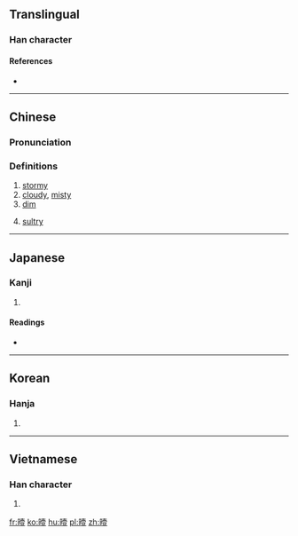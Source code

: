 ==Translingual==

===Han character===
{{Han char|rn=72|rad=日|as=12|sn=16|four=6401<sub>8</sub>|canj=日土月廿 (AGBT)|ids=⿰[[日]][[壹]]}}

====References====
* {{Han ref|kx=0499.520|dkj=14163|dj=0870.010|hdz=21535.040|uh=66C0|ud=26304|bh=E9B5|bd=59829}}

----

==Chinese==
{{zh-forms}}

===Pronunciation===
{{zh-pron
|m=yì
|c=ai3,ngai3
|mc=y
|oc=y
|ma=
|cat=a
}}

===Definitions===
# [[stormy]]
# [[cloudy]], [[misty]]
# [[dim]]
# {{context|Cantonese}} [[sultry]]

----

==Japanese==

===Kanji===
{{ja-kanji|grade=|rs=日12}}

# {{defn|lang=ja|sort=日12}}

====Readings====
* {{ja-readings|on=[[えい]] (ei), [[い]] (i)|kun=[[くもる]] (kumoru)}}

----

==Korean==

===Hanja===
{{ko-hanja|hangeul=에|eumhun=|rv=e|mr=e|y=ey}}

# {{defn|lang=ko|sort=日12}}

----

==Vietnamese==

===Han character===
{{vi-readings|rs=日12| hanviet = ế}}

# {{defn|lang=vi|sort=日12}}

[[fr:曀]]
[[ko:曀]]
[[hu:曀]]
[[pl:曀]]
[[zh:曀]]